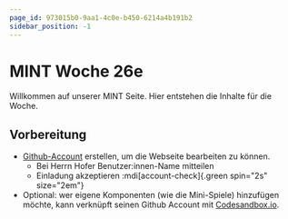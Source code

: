 ```yaml
---
page_id: 973015b0-9aa1-4c0e-b450-6214a4b191b2
sidebar_position: -1
---
```


# MINT Woche 26e

Willkommen auf unserer MINT Seite. Hier entstehen die Inhalte für die Woche.

## Vorbereitung

- [Github-Account](https://github.com/) erstellen, um die Webseite bearbeiten zu können.
  - Bei Herrn Hofer Benutzer\:innen-Name mitteilen
  - Einladung akzeptieren :mdi[account-check]{.green spin="2s" size="2em"}
- Optional: wer eigene Komponenten (wie die Mini-Spiele) hinzufügen möchte, kann verknüpft seinen Github Account mit [Codesandbox.io](https://codesandbox.io/).